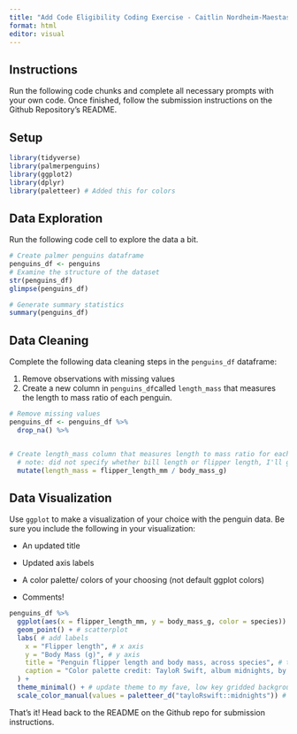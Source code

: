 ```yaml
---
title: "Add Code Eligibility Coding Exercise - Caitlin Nordheim-Maestas"
format: html
editor: visual
---
```


## Instructions

Run the following code chunks and complete all necessary prompts with your own code. Once finished, follow the submission instructions on the Github Repository's README.

## Setup

```r
library(tidyverse)
library(palmerpenguins)
library(ggplot2)
library(dplyr)
library(paletteer) # Added this for colors
```

## Data Exploration

Run the following code cell to explore the data a bit.

```r


# Create palmer penguins dataframe
penguins_df <- penguins
# Examine the structure of the dataset
str(penguins_df)
glimpse(penguins_df)

# Generate summary statistics
summary(penguins_df)

```

## Data Cleaning

Complete the following data cleaning steps in the `penguins_df` dataframe:

1.  Remove observations with missing values
2.  Create a new column in `penguins_df`called `length_mass` that measures the length to mass ratio of each penguin.

```r

# Remove missing values
penguins_df <- penguins_df %>% 
  drop_na() %>% 


# Create length_mass column that measures length to mass ratio for each penguin
  # note: did not specify whether bill length or flipper length, I'll go with the flipper length because flippers are cute
  mutate(length_mass = flipper_length_mm / body_mass_g)

```

## Data Visualization

Use `ggplot` to make a visualization of your choice with the penguin data. Be sure you include the following in your visualization:

-   An updated title

-   Updated axis labels

-   A color palette/ colors of your choosing (not default ggplot colors)

-   Comments!

```r
penguins_df %>% 
  ggplot(aes(x = flipper_length_mm, y = body_mass_g, color = species)) + # specify data for axes
  geom_point() + # scatterplot
  labs( # add labels
    x = "Flipper length", # x axis
    y = "Body Mass (g)", # y axis
    title = "Penguin flipper length and body mass, across species", # title for top of plot
    caption = "Color palette credit: TayloR Swift, album midnights, by asteves" # caption at bottom with credit for color palette
  ) + 
  theme_minimal() + # update theme to my fave, low key gridded background, makes the data pop
  scale_color_manual(values = paletteer_d("tayloRswift::midnights")) # color by species using Taylor swifts midnigths palette
```

That's it! Head back to the README on the Github repo for submission instructions.
